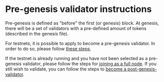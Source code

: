# Pre-genesis validator instructions

Pre-genesis is defined as "before" the first (or genesis) block. 
At genesis, there will be a set of validators with a pre-defined amount of tokens (described in the genesis file).

For testnets, it is possible to apply to become a pre-genesis validator.
In order to do so, please follow [these steps](./genesis-validator-apply.md).

If the testnet is already running and you have not been selected as a pre-genesis validator, please follow the steps for [joining as a full node](../../ledger/running-a-full-node.md). If you still wish to validate, you can follow the steps to [become a post-genesis-validator](./post-genesis-validator.md).
